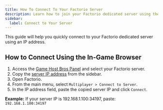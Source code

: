 ```yaml
---
title: How To Connect To Your Factorio Server
description: Learn how to join your Factorio dedicated server using the IP address.
sidebar:
  label: Connect to Your Server
---
```


This guide will help you quickly connect to your Factorio dedicated server using an IP address.

## How to Connect Using the In-Game Browser

1. Access the [Game Host Bros Panel](https://panel.gamehostbros.com/) and select your Factorio server.
2. Copy the [server IP address](https://www.youtube.com/watch?v=Ap7DtDF-wYg) from the sidebar.
3. Open Factorio.
4. From the main menu, select `Multiplayer > Connect to Server`.
5. In the IP address field, paste the copied server IP and click `Connect`.

**Example:** If your server IP is 192.168.1.100:34197, paste:
`192.168.1.100:34197`
